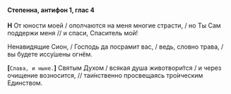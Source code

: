 #### Степенна, антифон 1, глас 4

**Н** От юности моей / ополчаются на меня многие страсти, / но Ты Сам поддержи меня // и спаси, Спаситель мой!

Ненавидящие Сион, / Господь да посрамит вас, / ведь, словно трава, / вы будете иссу́шены огнём.

**[**`Слава, и ныне.`**]** Святым Духом / всякая душа животвори́тся / и через очищение возносится, // таи́нственно просвещаясь тро́ическим Единством.
